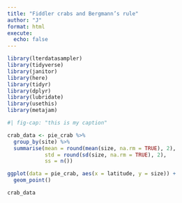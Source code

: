 ```yaml
---
title: "Fiddler crabs and Bergmann’s rule"
author: "J"
format: html
execute: 
  echo: false
---
```

```r
library(lterdatasampler)
library(tidyverse)
library(janitor)
library(here)
library(tidyr)
library(dplyr)
library(lubridate)
library(usethis)
library(metajam)
```

```r
#| fig-cap: "this is my caption"

crab_data <- pie_crab %>%
  group_by(site) %>% 
  summarise(mean = round(mean(size, na.rm = TRUE), 2), 
            std = round(sd(size, na.rm = TRUE), 2),
            ss = n())

ggplot(data = pie_crab, aes(x = latitude, y = size)) +
  geom_point()

crab_data
```

